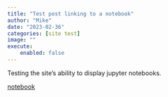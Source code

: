 ```yaml
---
title: "Test post linking to a notebook"
author: "Mike"
date: "2023-02-36"
categories: [site test]
image: ""
execute:
    enabled: false
---
```


Testing the site's ability to display jupyter notebooks.  

[notebook](nb_with_code.ipynb)